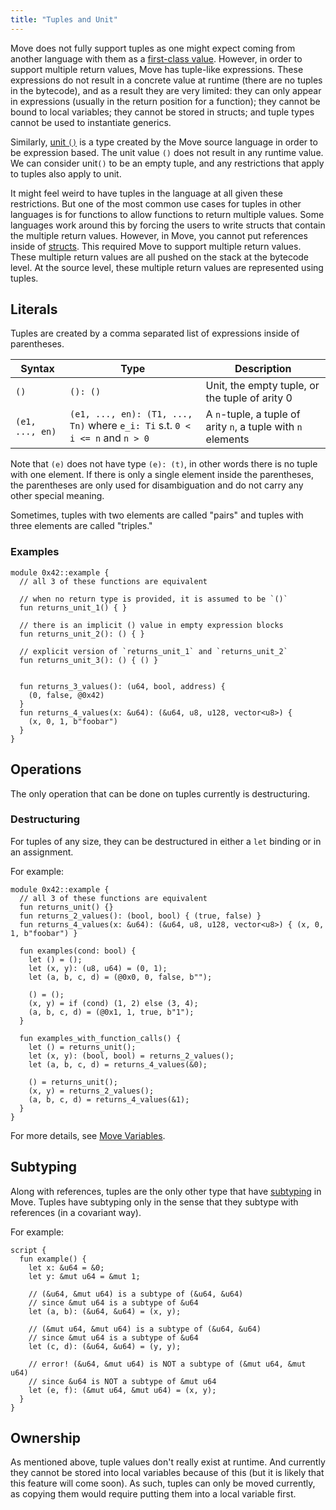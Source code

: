 ```yaml
---
title: "Tuples and Unit"
---
```


Move does not fully support tuples as one might expect coming from another language with them as a
[first-class value](https://en.wikipedia.org/wiki/First-class_citizen). However, in order to support multiple return values, Move has tuple-like
expressions. These expressions do not result in a concrete value at runtime (there are no tuples in
the bytecode), and as a result they are very limited: they can only appear in expressions (usually
in the return position for a function); they cannot be bound to local variables; they cannot be
stored in structs; and tuple types cannot be used to instantiate generics.

Similarly, [unit `()`](https://en.wikipedia.org/wiki/Unit_type) is a type created by the Move source language in order to be expression based.
The unit value `()` does not result in any runtime value. We can consider unit`()` to be an empty
tuple, and any restrictions that apply to tuples also apply to unit.

It might feel weird to have tuples in the language at all given these restrictions. But one of the
most common use cases for tuples in other languages is for functions to allow functions to return
multiple values. Some languages work around this by forcing the users to write structs that contain
the multiple return values. However, in Move, you cannot put references inside of
[structs](/build/smart-contracts/book/structs-and-resources). This required Move to support multiple return values. These
multiple return values are all pushed on the stack at the bytecode level. At the source level, these
multiple return values are represented using tuples.

## Literals

Tuples are created by a comma separated list of expressions inside of parentheses.

| Syntax          | Type                                                                         | Description                                                  |
| --------------- | ---------------------------------------------------------------------------- | ------------------------------------------------------------ |
| `()`            | `(): ()`                                                                     | Unit, the empty tuple, or the tuple of arity 0               |
| `(e1, ..., en)` | `(e1, ..., en): (T1, ..., Tn)` where `e_i: Ti` s.t. `0 < i <= n` and `n > 0` | A `n`-tuple, a tuple of arity `n`, a tuple with `n` elements |

Note that `(e)` does not have type `(e): (t)`, in other words there is no tuple with one element. If
there is only a single element inside the parentheses, the parentheses are only used for
disambiguation and do not carry any other special meaning.

Sometimes, tuples with two elements are called "pairs" and tuples with three elements are called
"triples."

### Examples

```move
module 0x42::example {
  // all 3 of these functions are equivalent

  // when no return type is provided, it is assumed to be `()`
  fun returns_unit_1() { }

  // there is an implicit () value in empty expression blocks
  fun returns_unit_2(): () { }

  // explicit version of `returns_unit_1` and `returns_unit_2`
  fun returns_unit_3(): () { () }


  fun returns_3_values(): (u64, bool, address) {
    (0, false, @0x42)
  }
  fun returns_4_values(x: &u64): (&u64, u8, u128, vector<u8>) {
    (x, 0, 1, b"foobar")
  }
}
```

## Operations

The only operation that can be done on tuples currently is destructuring.

### Destructuring

For tuples of any size, they can be destructured in either a `let` binding or in an assignment.

For example:

```move
module 0x42::example {
  // all 3 of these functions are equivalent
  fun returns_unit() {}
  fun returns_2_values(): (bool, bool) { (true, false) }
  fun returns_4_values(x: &u64): (&u64, u8, u128, vector<u8>) { (x, 0, 1, b"foobar") }

  fun examples(cond: bool) {
    let () = ();
    let (x, y): (u8, u64) = (0, 1);
    let (a, b, c, d) = (@0x0, 0, false, b"");

    () = ();
    (x, y) = if (cond) (1, 2) else (3, 4);
    (a, b, c, d) = (@0x1, 1, true, b"1");
  }

  fun examples_with_function_calls() {
    let () = returns_unit();
    let (x, y): (bool, bool) = returns_2_values();
    let (a, b, c, d) = returns_4_values(&0);

    () = returns_unit();
    (x, y) = returns_2_values();
    (a, b, c, d) = returns_4_values(&1);
  }
}
```

For more details, see [Move Variables](/build/smart-contracts/book/variables).

## Subtyping

Along with references, tuples are the only other type that have [subtyping](https://en.wikipedia.org/wiki/Subtyping) in Move. Tuples have
subtyping only in the sense that they subtype with references (in a covariant way).

For example:

```move
script {
  fun example() {
    let x: &u64 = &0;
    let y: &mut u64 = &mut 1;

    // (&u64, &mut u64) is a subtype of (&u64, &u64)
    // since &mut u64 is a subtype of &u64
    let (a, b): (&u64, &u64) = (x, y);

    // (&mut u64, &mut u64) is a subtype of (&u64, &u64)
    // since &mut u64 is a subtype of &u64
    let (c, d): (&u64, &u64) = (y, y);

    // error! (&u64, &mut u64) is NOT a subtype of (&mut u64, &mut u64)
    // since &u64 is NOT a subtype of &mut u64
    let (e, f): (&mut u64, &mut u64) = (x, y);
  }
}
```

## Ownership

As mentioned above, tuple values don't really exist at runtime. And currently they cannot be stored
into local variables because of this (but it is likely that this feature will come soon). As such,
tuples can only be moved currently, as copying them would require putting them into a local variable
first.
